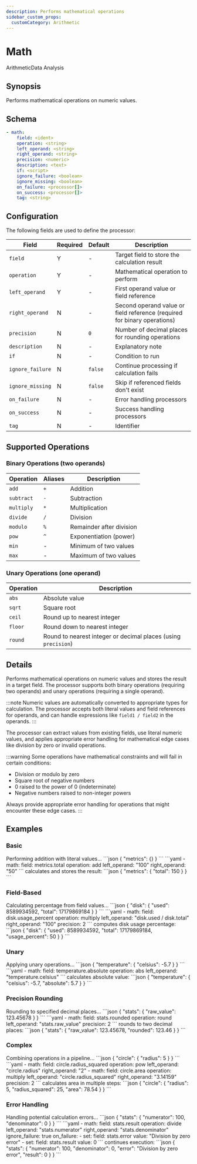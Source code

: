```yaml
---
description: Performs mathematical operations
sidebar_custom_props:
  customCategory: Arithmetic
---
```


# Math

<span className="theme-doc-version-badge badge badge--primary">Arithmetic</span><span className="theme-doc-version-badge badge badge--secondary">Data Analysis</span>

## Synopsis

Performs mathematical operations on numeric values.

## Schema

```yaml {2-4}
- math:
    field: <ident>
    operation: <string>
    left_operand: <string>
    right_operand: <string>
    precision: <numeric>
    description: <text>
    if: <script>
    ignore_failure: <boolean>
    ignore_missing: <boolean>
    on_failure: <processor[]>
    on_success: <processor[]>
    tag: <string>
```

## Configuration

The following fields are used to define the processor:

|Field|Required|Default|Description|
|---|---|---|---|
|`field`|Y|-|Target field to store the calculation result|
|`operation`|Y|-|Mathematical operation to perform|
|`left_operand`|Y|-|First operand value or field reference|
|`right_operand`|N|-|Second operand value or field reference (required for binary operations)|
|`precision`|N|`0`|Number of decimal places for rounding operations|
|`description`|N|-|Explanatory note|
|`if`|N|-|Condition to run|
|`ignore_failure`|N|`false`|Continue processing if calculation fails|
|`ignore_missing`|N|`false`|Skip if referenced fields don't exist|
|`on_failure`|N|-|Error handling processors|
|`on_success`|N|-|Success handling processors|
|`tag`|N|-|Identifier|

## Supported Operations

### Binary Operations (two operands)

|Operation|Aliases|Description|
|---|---|---|
|`add`|`+`|Addition|
|`subtract`|`-`|Subtraction|
|`multiply`|`*`|Multiplication|
|`divide`|`/`|Division|
|`modulo`|`%`|Remainder after division|
|`pow`|`^`|Exponentiation (power)|
|`min`|-|Minimum of two values|
|`max`|-|Maximum of two values|

### Unary Operations (one operand)

|Operation|Description|
|---|---|
|`abs`|Absolute value|
|`sqrt`|Square root|
|`ceil`|Round up to nearest integer|
|`floor`|Round down to nearest integer|
|`round`|Round to nearest integer or decimal places (using `precision`)|

## Details

Performs mathematical operations on numeric values and stores the result in a target field. The processor supports both binary operations (requiring two operands) and unary operations (requiring a single operand).

:::note
Numeric values are automatically converted to appropriate types for calculation. The processor accepts both literal values and field references for operands, and can handle expressions like `field1 / field2` in the operands.
:::

The processor can extract values from existing fields, use literal numeric values, and applies appropriate error handling for mathematical edge cases like division by zero or invalid operations.

:::warning
Some operations have mathematical constraints and will fail in certain conditions:

- Division or modulo by zero
- Square root of negative numbers
- 0 raised to the power of 0 (indeterminate)
- Negative numbers raised to non-integer powers

Always provide appropriate error handling for operations that might encounter these edge cases.
:::

## Examples

### Basic

<ExampleGrid>
  <CommentCol>
    Performing addition with literal values...
  </CommentCol>
  <CodeCol>
    ```json
    {
      "metrics": {}
    }
    ```
    ```yaml
    - math:
        field: metrics.total
        operation: add
        left_operand: "100"
        right_operand: "50"
    ```
  </CodeCol>
  <CommentCol>
    calculates and stores the result:
  </CommentCol>
  <CodeCol>
    ```json
    {
      "metrics": {
        "total": 150
      }
    }
    ```
  </CodeCol>
</ExampleGrid>

### Field-Based

<ExampleGrid>
  <CommentCol>
    Calculating percentage from field values...
  </CommentCol>
  <CodeCol>
    ```json
    {
      "disk": {
        "used": 8589934592,
        "total": 17179869184
      }
    }
    ```
    ```yaml
    - math:
        field: disk.usage_percent
        operation: multiply
        left_operand: "disk.used / disk.total"
        right_operand: "100"
        precision: 2
    ```
  </CodeCol>
  <CommentCol>
    computes disk usage percentage:
  </CommentCol>
  <CodeCol>
    ```json
    {
      "disk": {
        "used": 8589934592,
        "total": 17179869184,
        "usage_percent": 50
      }
    }
    ```
  </CodeCol>
</ExampleGrid>

### Unary

<ExampleGrid>
  <CommentCol>
    Applying unary operations...
  </CommentCol>
  <CodeCol>
    ```json
    {
      "temperature": {
        "celsius": -5.7
      }
    }
    ```
    ```yaml
    - math:
        field: temperature.absolute
        operation: abs
        left_operand: "temperature.celsius"
    ```
  </CodeCol>
  <CommentCol>
    calculates absolute value:
  </CommentCol>
  <CodeCol>
    ```json
    {
      "temperature": {
        "celsius": -5.7,
        "absolute": 5.7
      }
    }
    ```
  </CodeCol>
</ExampleGrid>

### Precision Rounding

<ExampleGrid>
  <CommentCol>
    Rounding to specified decimal places...
  </CommentCol>
  <CodeCol>
    ```json
    {
      "stats": {
        "raw_value": 123.45678
      }
    }
    ```
    ```yaml
    - math:
        field: stats.rounded
        operation: round
        left_operand: "stats.raw_value"
        precision: 2
    ```
  </CodeCol>
  <CommentCol>
    rounds to two decimal places:
  </CommentCol>
  <CodeCol>
    ```json
    {
      "stats": {
        "raw_value": 123.45678,
        "rounded": 123.46
      }
    }
    ```
  </CodeCol>
</ExampleGrid>

### Complex

<ExampleGrid>
  <CommentCol>
    Combining operations in a pipeline...
  </CommentCol>
  <CodeCol>
    ```json
    {
      "circle": {
        "radius": 5
      }
    }
    ```
    ```yaml
    - math:
        field: circle.radius_squared
        operation: pow
        left_operand: "circle.radius"
        right_operand: "2"
    - math:
        field: circle.area
        operation: multiply
        left_operand: "circle.radius_squared"
        right_operand: "3.14159"
        precision: 2
    ```
  </CodeCol>
  <CommentCol>
    calculates area in multiple steps:
  </CommentCol>
  <CodeCol>
    ```json
    {
      "circle": {
        "radius": 5,
        "radius_squared": 25,
        "area": 78.54
      }
    }
    ```
  </CodeCol>
</ExampleGrid>

### Error Handling

<ExampleGrid>
  <CommentCol>
    Handling potential calculation errors...
  </CommentCol>
  <CodeCol>
    ```json
    {
      "stats": {
        "numerator": 100,
        "denominator": 0
      }
    }
    ```
    ```yaml
    - math:
        field: stats.result
        operation: divide
        left_operand: "stats.numerator"
        right_operand: "stats.denominator"
        ignore_failure: true
        on_failure:
          - set:
            field: stats.error
            value: "Division by zero error"
          - set:
            field: stats.result
            value: 0
    ```
  </CodeCol>
  <CommentCol>
    continues execution:
  </CommentCol>
  <CodeCol>
    ```json
    {
      "stats": {
        "numerator": 100,
        "denominator": 0,
        "error": "Division by zero error",
        "result": 0
      }
    }
    ```
  </CodeCol>
</ExampleGrid>
